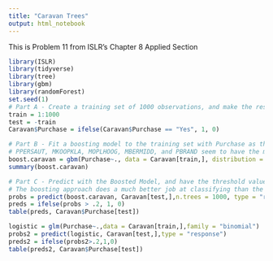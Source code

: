 ```yaml
---
title: "Caravan Trees"
output: html_notebook
---
```

This is Problem 11 from ISLR's Chapter 8 Applied Section

```r
library(ISLR)
library(tidyverse)
library(tree)
library(gbm)
library(randomForest)
set.seed(1)
# Part A - Create a training set of 1000 observations, and make the rest the test set
train = 1:1000
test = -train
Caravan$Purchase = ifelse(Caravan$Purchase == "Yes", 1, 0)

# Part B - Fit a boosting model to the training set with Purchase as the response and the other variables as predictors.
# PPERSAUT, MKOOPKLA, MOPLHOOG, MBERMIDD, and PBRAND seem to have the most influence
boost.caravan = gbm(Purchase~., data = Caravan[train,], distribution = "bernoulli", n.trees = 1000, shrinkage = .01, verbose = F)
summary(boost.caravan)

# Part C - Predict with the Boosted Model, and have the threshold value be .2
# The boosting approach does a much better job at classifying than the logistic regression model
probs = predict(boost.caravan, Caravan[test,],n.trees = 1000, type = "response")
preds = ifelse(probs > .2, 1, 0)
table(preds, Caravan$Purchase[test])

logistic = glm(Purchase~.,data = Caravan[train,],family = "binomial")
probs2 = predict(logistic, Caravan[test,],type = "response")
preds2 = ifelse(probs2>.2,1,0)
table(preds2, Caravan$Purchase[test])
```

